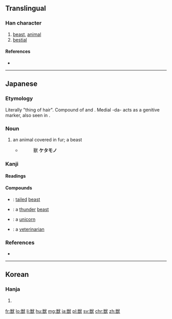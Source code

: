 {{also|獸}}
==Translingual==

===Han character===
{{Han char|rn=94|rad=犬|as=12|sn=15|four=|canj=火口戈大 (FRIK)|ids=⿰⿳⿱[[⺍]][[田]][[一]][[口]][[犬]]}}

# [[beast]], [[animal]]
# [[bestial]]

====References====
* {{Han ref|kx=0719.131|dkj=20714|dj=1130.130|hdz=21369.071|uh=7363|ud=29539}}

----

==Japanese==

===Etymology===
{{ja-kanjitab|けだもの|yomi=k}}
Literally "thing of hair". Compound of {{term|毛||tr=ke|hair|lang=ja}} and {{term|物||tr=mono|thing|lang=ja}}. Medial -da- acts as a genitive marker, also seen in {{term|果物||tr=kudamono|fruit|lang=ja}}.

===Noun===
{{ja-noun|けだもの|kyu=獸}}

# an animal covered in fur; a beast
#* {{RQ:Konkōmyō Saishōōkyō Ongi|6 (back)}} 
#*: 獸 '''ケタモノ'''

===Kanji===
{{ja-kanji|grade=c|rs=犬12|style=s|kyu=獸}}

====Readings====
{{ja-readings
|goon=[[しゅ]] (shu)
|kanon=[[しゅう]] (shū)
|kanyoon=[[じゅう]] (jū)
|kun=[[けもの]] (kemono), [[けだもの]] (kedamono)
}}

====Compounds====
* {{l|ja|尾獣|tr=[[びじゅう]], ''[[bijū]]''}}: [[tailed]] [[beast]]
* {{l|ja|雷獣|tr=[[らいじゅう]], ''[[raijū]]''}}: a [[thunder]] [[beast]]
* {{l|ja|一角獣|tr=[[いっかくじゅう]], ''[[ikkakujū]]''}}: a [[unicorn]]
* {{l|ja|獣医|tr=[[じゅうい]], ''[[jūi]]''}}: a [[veterinarian]]

===References===
* {{R:Konkōmyō Saishōōkyō Ongi}}

----

==Korean==

===Hanja===
{{ko-hanja|hangeul=수|eumhun=|rv=su|mr=su|y=swu}}

# {{defn|lang=ko|sort=犬12}}

[[fr:獣]]
[[lo:獣]]
[[li:獣]]
[[hu:獣]]
[[mg:獣]]
[[ja:獣]]
[[pl:獣]]
[[sv:獣]]
[[chr:獣]]
[[zh:獣]]